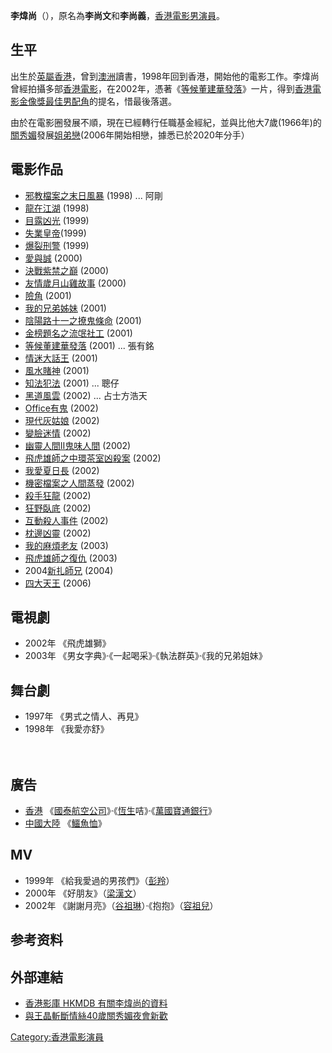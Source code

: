 {{Otheruses|other=名为李尚文的其他人物|李尚文}}

'''李煒尚'''（{{bd|1972年|10月16日|catIdx=L李}}），原名為'''李尚文'''和'''李尚義'''，[[香港|香港]][[電影|電影]][[男演員|男演員]]。

== 生平 ==
出生於[[英屬香港|英屬香港]]，曾到[[澳洲|澳洲]]讀書，1998年回到香港，開始他的電影工作。李煒尚曾經拍攝多部[[香港電影|香港電影]]，在2002年，憑著《[[等候董建華發落|等候董建華發落]]》一片，得到[[香港電影金像獎最佳男配角|香港電影金像獎最佳男配角]]的提名，惜最後落選。

由於在電影圈發展不順，現在已經轉行任職基金經紀，並與比他大7歲(1966年)的[[關秀媚|關秀媚]]發展[[姐弟戀|姐弟戀]](2006年開始相戀，據悉已於2020年分手）

==電影作品==
*[[邪教檔案之末日風暴|邪教檔案之末日風暴]] (1998) ... 阿剛 
*[[龍在江湖|龍在江湖]] (1998)
*[[目露凶光|目露凶光]] (1999) 
*[[失業皇帝|失業皇帝]](1999) 
*[[爆裂刑警|爆裂刑警]] (1999) 
*[[愛與誠|愛與誠]] (2000) 
*[[決戰紫禁之巔|決戰紫禁之巔]] (2000) 
*[[友情歲月山雞故事|友情歲月山雞故事]] (2000) 
*[[險角|險角]] (2001) 
*[[我的兄弟姊妹|我的兄弟姊妹]] (2001) 
*[[陰陽路十一之撩鬼條命|陰陽路十一之撩鬼條命]] (2001) 
*[[金榜題名之流氓社工|金榜題名之流氓社工]] (2001) 
*[[等候董建華發落|等候董建華發落]] (2001) ... 張有銘 
*[[情迷大話王|情迷大話王]] (2001) 
*[[風水賭神|風水賭神]] (2001) 
*[[知法犯法|知法犯法]] (2001) ... 聰仔 
*[[黑道風雲|黑道風雲]] (2002) ... 占士方浩天 
*[[Office有鬼|Office有鬼]] (2002) 
*[[現代灰姑娘|現代灰姑娘]] (2002) 
*[[變臉迷情|變臉迷情]] (2002) 
*[[幽靈人間II鬼味人間|幽靈人間II鬼味人間]] (2002) 
*[[飛虎雄師之中環茶室凶殺案|飛虎雄師之中環茶室凶殺案]] (2002) 
*[[我愛夏日長|我愛夏日長]] (2002) 
*[[機密檔案之人間蒸發|機密檔案之人間蒸發]] (2002) 
*[[殺手狂龍|殺手狂龍]] (2002) 
*[[狂野臥底|狂野臥底]] (2002) 
*[[互動殺人事件|互動殺人事件]] (2002) 
*[[枕邊凶靈|枕邊凶靈]] (2002) 
*[[我的麻煩老友|我的麻煩老友]] (2003) 
*[[飛虎雄師之復仇|飛虎雄師之復仇]] (2003) 
*2004[[新扎師兄|新扎師兄]] (2004) 
*[[四大天王_(電影)|四大天王]] (2006)

==電視劇==
*2002年 《飛虎雄獅》
*2003年 《男女字典》‧《一起喝采》‧《執法群英》‧《我的兄弟姐妹》

==舞台劇==
*1997年 《男式之情人、再見》
*1998年 《我愛亦舒》
　　
==廣告==
*[[香港|香港]] 《[[國泰航空公司|國泰航空公司]]》‧《[[恆生|恆生]]咭》‧《[[萬國寶通銀行|萬國寶通銀行]]》
*[[中國大陸|中國大陸]] 《[[鱷魚恤|鱷魚恤]]》

==MV==
*1999年 《給我愛過的男孩們》（[[彭羚|彭羚]]）
*2000年 《好朋友》（[[梁漢文|梁漢文]]）
*2002年 《謝謝月亮》（[[谷祖琳|谷祖琳]]）‧《抱抱》（[[容祖兒|容祖兒]]）

== 参考资料 ==
{{reflist}}

==外部連結==
*[http://hkmdb.com/db/people/view.mhtml?id=13908&display_set=big5 香港影庫 HKMDB 有關李煒尚的資料] {{Wayback|url=http://hkmdb.com/db/people/view.mhtml?id=13908&display_set=big5 |date=20200930060605 }}
*[https://web.archive.org/web/20100131184006/http://www.yn.xinhuanet.com/ent/2007-01/04/content_8958316.htm 與王晶斬斷情絲40歲關秀媚夜會新歡]

{{Authority control}}

{{DEFAULTSORT:}}
[[Category:香港電影演員|Category:香港電影演員]]